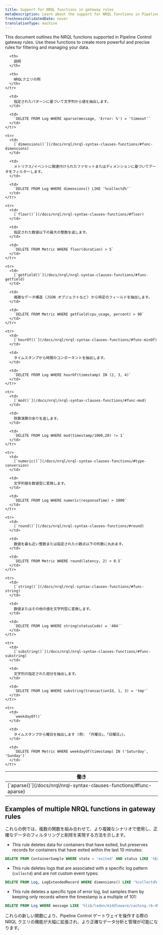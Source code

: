 ```yaml
---
title: Support for NRQL functions in gateway rules
metaDescription: Learn about the support for NRQL functions in Pipeline Control gateway rules and how to use them effectively.
freshnessValidatedDate: never
translationType: machine
---
```


This document outlines the NRQL functions supported in Pipeline Control gateway rules. Use these functions to create more powerful and precise rules for filtering and managing your data.

<table>
  <thead>
    <tr>
      <th>
        働き
      </th>

      <th>
        説明
      </th>

      <th>
        NRQLクエリの例
      </th>
    </tr>
  </thead>

  <tbody>
    <tr>
      <td>
        [`aparse()`](/docs/nrql/nrql-syntax-clauses-functions/#func-aparse)
      </td>

      <td>
        指定されたパターンに基づいて文字列から値を抽出します。
      </td>

      <td>
        `DELETE FROM Log WHERE aparse(message, 'Error: %') = 'timeout'`
      </td>
    </tr>

    <tr>
      <td>
        [`dimensions()`](/docs/nrql/nrql-syntax-clauses-functions/#func-dimensions)
      </td>

      <td>
        メトリクス/イベントに関連付けられたファセットまたはディメンションに基づいてデータをフィルターします。
      </td>

      <td>
        `DELETE FROM Log WHERE dimensions() LIKE '%collectd%'`
      </td>
    </tr>

    <tr>
      <td>
        [`floor()`](/docs/nrql/nrql-syntax-clauses-functions/#floor)
      </td>

      <td>
        指定された数値以下の最大の整数を返します。
      </td>

      <td>
        `DELETE FROM Metric WHERE floor(duration) > 5`
      </td>
    </tr>

    <tr>
      <td>
        [`getField()`](/docs/nrql/nrql-syntax-clauses-functions/#func-getfield)
      </td>

      <td>
        複雑なデータ構造 (JSON オブジェクトなど) から特定のフィールドを抽出します。
      </td>

      <td>
        `DELETE FROM Metric WHERE getField(cpu_usage, percent) > 90`
      </td>
    </tr>

    <tr>
      <td>
        [`hourOf()`](/docs/nrql/nrql-syntax-clauses-functions/#func-minOf)
      </td>

      <td>
        タイムスタンプから時間のコンポーネントを抽出します。
      </td>

      <td>
        `DELETE FROM Log WHERE hourOf(timestamp) IN (2, 3, 4)`
      </td>
    </tr>

    <tr>
      <td>
        [`mod()`](/docs/nrql/nrql-syntax-clauses-functions/#func-mod)
      </td>

      <td>
        除算演算の余りを返します。
      </td>

      <td>
        `DELETE FROM Log WHERE mod(timestamp/1000,20) != 1`
      </td>
    </tr>

    <tr>
      <td>
        [`numeric()`](/docs/nrql/nrql-syntax-clauses-functions/#type-conversion)
      </td>

      <td>
        文字列値を数値型に変換します。
      </td>

      <td>
        `DELETE FROM Log WHERE numeric(responseTime) > 1000`
      </td>
    </tr>

    <tr>
      <td>
        [`round()`](/docs/nrql/nrql-syntax-clauses-functions/#round)
      </td>

      <td>
        数値を最も近い整数または指定された小数点以下の桁数に丸めます。
      </td>

      <td>
        `DELETE FROM Metric WHERE round(latency, 2) > 0.5`
      </td>
    </tr>

    <tr>
      <td>
        [`string()`](/docs/nrql/nrql-syntax-clauses-functions/#func-string)
      </td>

      <td>
        数値またはその他の値を文字列型に変換します。
      </td>

      <td>
        `DELETE FROM Log WHERE string(statusCode) = '404'`
      </td>
    </tr>

    <tr>
      <td>
        [`substring()`](/docs/nrql/nrql-syntax-clauses-functions/#func-substring)
      </td>

      <td>
        文字列の指定された部分を抽出します。
      </td>

      <td>
        `DELETE FROM Log WHERE substring(transactionId, 1, 3) = 'tmp'`
      </td>
    </tr>

    <tr>
      <td>
        `weekdayOf()`
      </td>

      <td>
        タイムスタンプから曜日を抽出します (例: 「月曜日」、「日曜日」)。
      </td>

      <td>
        `DELETE FROM Metric WHERE weekdayOf(timestamp) IN ('Saturday', 'Sunday')`
      </td>
    </tr>
  </tbody>
</table>

## Examples of multiple NRQL functions in gateway rules

これらの例では、複数の関数を組み合わせて、より複雑なシナリオで使用し、正確なデータのフィルタリングと削除を実現する方法を示します。

* This rule deletes data for containers that have exited, but preserves records for containers that have exited within the last 10 minutes:

```sql
DELETE FROM ContainerSample WHERE state = 'exited' AND status LIKE '%Exited%' AND NOT (status LIKE '%second%' AND numeric(aparse(status,'%Exited (%) * seconds ago%')) < 10) AND NOT (status LIKE '%About a minute ago%' OR status LIKE '%minute%' AND numeric(aparse(status,'%Exited (%) * minutes ago%')) < 10)
```

* This rule deletes logs that are associated with a specific log pattern (`collectd`) and are not custom event types:

```sql
DELETE FROM Log, LogExtendedRecord WHERE dimensions() LIKE '%collectd%' AND newrelic.logs.customEventType IS NULL
```

* This rule deletes a specific type of error log, but samples them by keeping only records where the timestamp is a multiple of 101:

```sql
DELETE FROM Log WHERE message LIKE '%lib/ladon/middleware/caching.rb:49 run> terminated with exception%' AND floor(timestamp/101) = (timestamp/101) AND newrelic.logs.customEventType IS NULL
```

これらの新しい関数により、Pipeline Control ゲートウェイを操作する際の NRQL クエリの機能が大幅に拡張され、より正確なデータ分析と管理が可能になります。